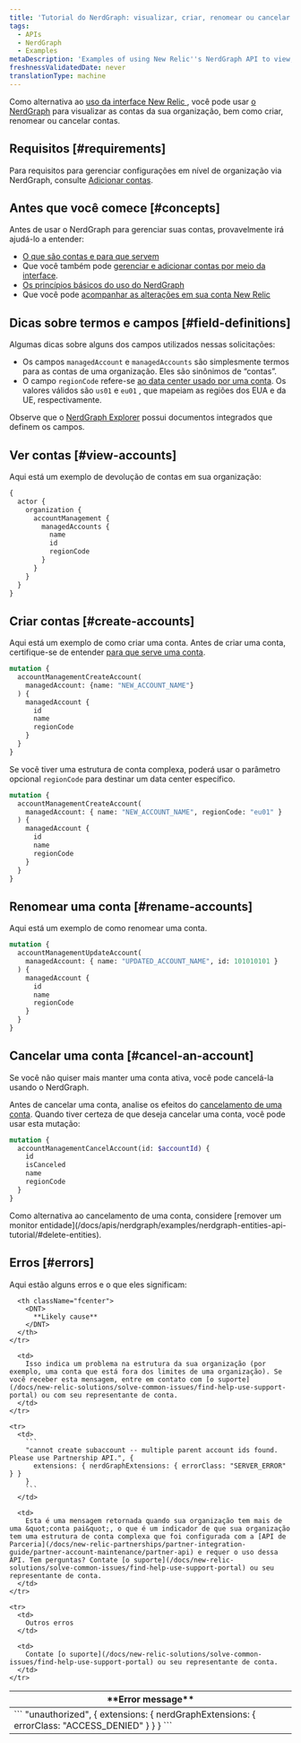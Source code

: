 ```yaml
---
title: 'Tutorial do NerdGraph: visualizar, criar, renomear ou cancelar contas'
tags:
  - APIs
  - NerdGraph
  - Examples
metaDescription: 'Examples of using New Relic''s NerdGraph API to view, create, rename, or cancel accounts.'
freshnessValidatedDate: never
translationType: machine
---
```


Como alternativa ao [uso da interface New Relic ](/docs/accounts/accounts-billing/account-structure/add-accounts), você pode usar [o NerdGraph](/docs/apis/nerdgraph/get-started/introduction-new-relic-nerdgraph) para visualizar as contas da sua organização, bem como criar, renomear ou cancelar contas.

## Requisitos [#requirements]

Para requisitos para gerenciar configurações em nível de organização via NerdGraph, consulte [Adicionar contas](/docs/accounts/accounts-billing/account-structure/add-accounts).

## Antes que você comece [#concepts]

Antes de usar o NerdGraph para gerenciar suas contas, provavelmente irá ajudá-lo a entender:

* [O que são contas e para que servem](/docs/accounts/accounts-billing/account-structure/new-relic-account-structure)
* Que você também pode [gerenciar e adicionar contas por meio da interface](/docs/accounts/accounts-billing/account-structure/add-accounts).
* [Os princípios básicos do uso do NerdGraph](/docs/apis/nerdgraph/get-started/introduction-new-relic-nerdgraph)
* Que você pode [acompanhar as alterações em sua conta New Relic](/docs/data-apis/understand-data/event-data/query-account-audit-logs-nrauditevent)

## Dicas sobre termos e campos [#field-definitions]

Algumas dicas sobre alguns dos campos utilizados nessas solicitações:

* Os campos `managedAccount` e `managedAccounts` são simplesmente termos para as contas de uma organização. Eles são sinônimos de “contas”.
* O campo `regionCode` refere-se [ao data center usado por uma conta](/docs/accounts/accounts-billing/account-setup/choose-your-data-center). Os valores válidos são `us01` e `eu01` , que mapeiam as regiões dos EUA e da UE, respectivamente.

Observe que o [NerdGraph Explorer](/docs/apis/nerdgraph/get-started/introduction-new-relic-nerdgraph/#explorer) possui documentos integrados que definem os campos.

## Ver contas [#view-accounts]

Aqui está um exemplo de devolução de contas em sua organização:

```graphql
{
  actor {
    organization {
      accountManagement {
        managedAccounts {
          name
          id
          regionCode
        }
      }
    }
  }
}
```

## Criar contas [#create-accounts]

Aqui está um exemplo de como criar uma conta. Antes de criar uma conta, certifique-se de entender [para que serve uma conta](/docs/accounts/accounts-billing/account-structure/new-relic-account-structure).

```graphql
mutation {
  accountManagementCreateAccount(
    managedAccount: {name: "NEW_ACCOUNT_NAME"}
  ) {
    managedAccount {
      id
      name
      regionCode
    }
  }
}
```

Se você tiver uma estrutura de conta complexa, poderá usar o parâmetro opcional `regionCode` para destinar um data center específico.

```graphql
mutation {
  accountManagementCreateAccount(
    managedAccount: { name: "NEW_ACCOUNT_NAME", regionCode: "eu01" }
  ) {
    managedAccount {
      id
      name
      regionCode
    }
  }
}
```

## Renomear uma conta [#rename-accounts]

Aqui está um exemplo de como renomear uma conta.

```graphql
mutation {
  accountManagementUpdateAccount(
    managedAccount: { name: "UPDATED_ACCOUNT_NAME", id: 101010101 }
  ) {
    managedAccount {
      id
      name
      regionCode
    }
  }
}
```

## Cancelar uma conta [#cancel-an-account]

Se você não quiser mais manter uma conta ativa, você pode cancelá-la usando o NerdGraph.

Antes de cancelar uma conta, analise os efeitos do [cancelamento de uma conta](/docs/accounts/accounts-billing/account-setup/downgradecancel-account). Quando tiver certeza de que deseja cancelar uma conta, você pode usar esta mutação:

```graphql
mutation {
  accountManagementCancelAccount(id: $accountId) {
    id
    isCanceled
    name
    regionCode
  }
}
```

<Callout variant="tip">
  Como alternativa ao cancelamento de uma conta, considere [remover um monitor entidade](/docs/apis/nerdgraph/examples/nerdgraph-entities-api-tutorial/#delete-entities).
</Callout>

## Erros [#errors]

Aqui estão alguns erros e o que eles significam:

<table>
  <thead>
    <tr>
      <th className="fcenter">
        <DNT>
          **Error message**
        </DNT>
      </th>

      <th className="fcenter">
        <DNT>
          **Likely cause**
        </DNT>
      </th>
    </tr>
  </thead>

  <tbody>
    <tr>
      <td>
        ```
        "unauthorized", {
          extensions: { nerdGraphExtensions: { errorClass: "ACCESS_DENIED" } }
        }
        ```
      </td>

      <td>
        Isso indica um problema na estrutura da sua organização (por exemplo, uma conta que está fora dos limites de uma organização). Se você receber esta mensagem, entre em contato com [o suporte](/docs/new-relic-solutions/solve-common-issues/find-help-use-support-portal) ou com seu representante de conta.
      </td>
    </tr>

    <tr>
      <td>
        ```
        "cannot create subaccount -- multiple parent account ids found. Please use Partnership API.", {
          extensions: { nerdGraphExtensions: { errorClass: "SERVER_ERROR" } }
        }
        ```
      </td>

      <td>
        Esta é uma mensagem retornada quando sua organização tem mais de uma &quot;conta pai&quot;, o que é um indicador de que sua organização tem uma estrutura de conta complexa que foi configurada com a [API de Parceria](/docs/new-relic-partnerships/partner-integration-guide/partner-account-maintenance/partner-api) e requer o uso dessa API. Tem perguntas? Contate [o suporte](/docs/new-relic-solutions/solve-common-issues/find-help-use-support-portal) ou seu representante de conta.
      </td>
    </tr>

    <tr>
      <td>
        Outros erros
      </td>

      <td>
        Contate [o suporte](/docs/new-relic-solutions/solve-common-issues/find-help-use-support-portal) ou seu representante de conta.
      </td>
    </tr>
  </tbody>
</table>